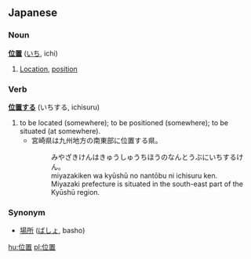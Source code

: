 == Japanese ==                                          

=== Noun ===
'''[[位]][[置]]''' ([[いち]], ichi)

# [[Location]], [[position]]

=== Verb ===
'''[[位置する]]''' (いちする, ichisuru)

# to be located (somewhere); to be positioned (somewhere); to be situated (at somewhere).
#* 宮崎県は九州地方の南東部に位置する県。
#*: みやざきけんはきゅうしゅうちほうのなんとうぶにいちするけん。
#*: miyazakiken wa kyūshū no nantōbu ni ichisuru ken.
#*: Miyazaki prefecture is situated in the south-east part of the Kyūshū region.

=== Synonym ===
* [[場所]] ([[ばしょ]], basho)

[[hu:位置]]
[[pl:位置]]